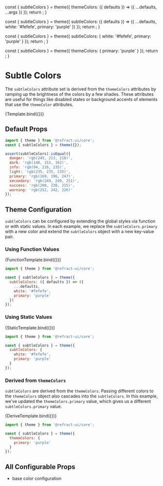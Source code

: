 
<Meta
  title="core/theme/subtleColors"
  component={ColorPalette}
/>

  const { subtleColors } = theme({
    themeColors: ({ defaults }) => ({
      ...defaults,
      ...args
    })
  });
  return <ColorPalette colors={subtleColors} />;
}

  const { subtleColors } = theme({
    subtleColors: ({ defaults }) => ({
      ...defaults,
      white: '#fefefe',
      primary: 'purple'
    })
  });
  return <ColorPalette colors={subtleColors} />;
}

  const { subtleColors } = theme({
    subtleColors: {
      white: '#fefefe',
      primary: 'purple'
    }
  });
  return <ColorPalette colors={subtleColors} />;
}

  const { subtleColors } = theme({
    themeColors: {
      primary: 'purple'
    }
  });
  return <ColorPalette colors={subtleColors} />;
}

<BreadCrumb token="subtleColors" />

# Subtle Colors

The `subtleColors` attribute set is derived from the `themeColors` attributes by ramping up the brightness of the colors by a few shades. These attributes are useful for things like disabled states or background accents of elements that use the `themeColor` attributes.

<Canvas>
  <Story
    name="subtleColors"
    argTypes={{
      primary: {
        control: {
          type: 'color'
        }
      },
      secondary: {
        control: {
          type: 'color'
        }
      },
      success: {
        control: {
          type: 'color'
        }
      },
      info: {
        control: {
          type: 'color'
        }
      },
      warning: {
        control: {
          type: 'color'
        }
      },
      danger: {
        control: {
          type: 'color'
        }
      },
      light: {
        control: {
          type: 'color'
        }
      },
      dark: {
        control: {
          type: 'color'
        }
      }
    }}
    args={{
      danger: '#DE7283',
      dark: '#575C64',
      info: '#17a2b8',
      light: 'rgb(255, 255, 255)',
      primary: '#3978EC',
      secondary: '#B0B9C9',
      success: '#6AD193',
      warning: '#EFC174'
    }}
  >
    {Template.bind({})}
  </Story>
</Canvas>

## Default Props

``` js
import { theme } from '@refract-ui/core';
const { subtleColors } = theme({});

assert(subtleColors).isEqual({
  danger: 'rgb(245, 213, 218)',
  dark: 'rgb(148, 153, 162)',
  info: 'rgb(94, 216, 235)',
  light: 'rgb(235, 235, 235)',
  primary: 'rgb(169, 196, 247)',
  secondary: 'rgb(249, 249, 251)',
  success: 'rgb(200, 238, 215)',
  warning: 'rgb(252, 242, 226)'
});
```

## Theme Configuration

`subtleColors` can be configured by extending the global styles via function or with static values. In each example, we replace the `subtleColors.primary` with a new color and extend the `subtleColors` object with a new key-value pair.

### Using Function Values

<Canvas showCode>
  <Story name="colorsFunction">
    {FunctionTemplate.bind({})}
  </Story>
</Canvas>

``` js
import { theme } from '@refract-ui/core';

const { subtleColors } = theme({
  subtleColors: ({ defaults }) => ({
    ...defaults,
    white: '#fefefe',
    primary: 'purple'
  })
});
```

### Using Static Values

<Canvas showCode>
  <Story name="colorsStatic">
    {StaticTemplate.bind({})}
  </Story>
</Canvas>

``` js
import { theme } from '@refract-ui/core';

const { subtleColors } = theme({
  subtleColors: {
    white: '#fefefe',
    primary: 'purple'
  }
});
```

### Derived from `themeColors`

`subtleColors` are derived from the `themeColors`. Passing different colors to the `themeColors` object also cascades into the `subtleColors`. In this example, we've updated the `themeColors.primary` value, which gives us a different `subtleColors.primary` value.

<Canvas showCode>
  <Story name="colorsDerive">
    {DeriveTemplate.bind({})}
  </Story>
</Canvas>

``` js
import { theme } from '@refract-ui/core';

const { subtleColors } = theme({
  themeColors: {
    primary: 'purple'
  }
});
```

## All Configurable Props

- base color configuration
